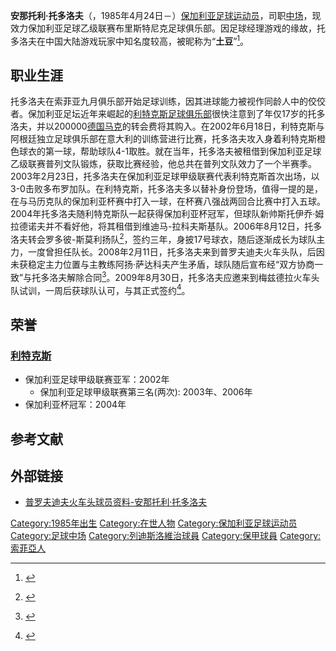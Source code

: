 {{noteTA
|G1=地名
|G2=足球
|1=zh-hans:土豆;zh-hk:土豆;zh-tw:土豆;
}}
{{Football player infobox
| playername = {{lang|bg|Анатоли Тонов Тодоров}}
| image = [[Image:Anatoli_Todorov.JPG|200px]]
| caption = 
| fullname = {{lang|bg|Анатоли Тонов Тодоров}}
| dateofbirth  = {{birth date and age|1985|4|24|df=y}} 
| countryofbirth = {{BGR}}[[索菲亚|索菲亚]]
| height = {{height|m=1.82}}
| currentclub  = 布里斯特尼克
| clubnumber = 14
| position = [[中场|中场]]
 | youthyears = 
 | youthclubs = 索菲亚九月
 | years = 2000–2002<br />2002–2005<br /><br />2005–2006<br />2006–2007<br />2008–2009<br />2009–2010<br />2010<br />2011-
 | clubs = 索菲亚九月<br />[[利特克斯足球俱乐部|利特克斯]]<br />→ 普列文（租借）<br />→ 维迪马-拉科夫斯基（租借）<br />罗多彼-斯莫利扬<br />普罗夫迪夫火车头<br />梅兹德拉火车头<br />拉科夫斯基<br />布里斯特尼克
 | caps(goals) =  <br /> <br /><br />16（5）<br />29（12）<br />26（3） 
| pcupdate = 2011年7月5日 (二) 12:11 (UTC)
| ntupdate =
}}
'''安那托利·托多洛夫'''（{{lang-bg|Анатоли Тонов Тодоров}}，1985年4月24日－）[[保加利亚|保加利亚]][[足球|足球]][[运动员|运动员]]，司职[[中场|中场]]，现效力保加利亚足球乙级联赛布里斯特尼克足球俱乐部。因足球经理游戏{{lang|en|CM03/04}}的缘故，托多洛夫在中国大陆游戏玩家中知名度较高，被昵称为“'''土豆'''”<ref>{{Cite web|url=http://www.playgm.cn/thread-252738-1-1.html|title=大家所叫的“土豆”是哪位球员？|editor=playgm.cn|access-date=2011-07-05|archive-url=https://web.archive.org/web/20160304082427/http://www.playgm.cn/thread-252738-1-1.html|archive-date=2016-03-04|dead-url=yes}}</ref>。

==职业生涯==
托多洛夫在索菲亚九月俱乐部开始足球训练，因其进球能力被视作同龄人中的佼佼者。保加利亚足坛近年来崛起的[[利特克斯足球俱乐部|利特克斯足球俱乐部]]很快注意到了年仅17岁的托多洛夫，并以200000[[德国马克|德国马克]]的转会费将其购入。在2002年6月18日，利特克斯与阿根廷独立足球俱乐部在意大利的训练营进行比赛，托多洛夫攻入身着利特克斯橙色球衣的第一球，帮助球队4-1取胜。就在当年，托多洛夫被租借到保加利亚足球乙级联赛普列文队锻炼，获取比赛经验，他总共在普列文队效力了一个半赛季。2003年2月23日，托多洛夫在保加利亚足球甲级联赛代表利特克斯首次出场，以3-0击败多布罗加队。在利特克斯，托多洛夫多以替补身份登场，值得一提的是，在与马历克队的保加利亚杯赛中打入一球，在杯赛八强战两回合比赛中打入五球。2004年托多洛夫随利特克斯队一起获得保加利亚杯冠军，但球队新帅斯托伊乔·姆拉德诺夫并不看好他，将其租借到维迪马-拉科夫斯基队。2006年8月12日，托多洛夫转会罗多彼-斯莫利扬队<ref>{{bg}}[http://www.club.bg/news/index/nid/73885 {{lang|bg|Литекс продаде халфа Анотоли Тодоров}}]{{dead link|date=2017年12月 |bot=InternetArchiveBot |fix-attempted=yes }}</ref>，签约三年，身披17号球衣，随后逐渐成长为球队主力，一度曾担任队长。2008年2月11日，托多洛夫来到普罗夫迪夫火车头队，后因未获稳定主力位置与主教练阿扬·萨达科夫产生矛盾，球队随后宣布经“双方协商一致”与托多洛夫解除合同<ref>{{bg}}[http://www.gong.bg/view_article.php?article_id=77224 {{Wayback|url=http://www.gong.bg/view_article.php?article_id=77224 |date=20090520051109 }} {{Wayback|url=http://www.gong.bg/view_article.php?article_id=77224 |date=20090520051109 }} {{Wayback|url=http://www.gong.bg/view_article.php?article_id=77224 |date=20090520051109 }} {{Wayback|url=http://www.gong.bg/view_article.php?article_id=77224 |date=20090520051109 }} {{lang|bg|Локо Пловдив се раздели с Анатоли Тодоров}}]</ref>。2009年8月30日，托多洛夫应邀来到梅兹德拉火车头队试训，一周后获球队认可，与其正式签约<ref>{{bg}}[http://economiclife.bg/news/id_122711179 {{lang|bg|Локо (Мездра) привлече Анатоли Тодоров}}]{{dead link|date=2017年12月 |bot=InternetArchiveBot |fix-attempted=yes }}</ref>。

==荣誉==
===[[利特克斯足球俱乐部|利特克斯]]===
*保加利亚足球甲级联赛亚军：2002年
**保加利亚足球甲级联赛第三名(两次): 2003年、2006年
*保加利亚杯冠军：2004年

==参考文献==
{{reflist}}

==外部链接==
* {{bg}}[https://web.archive.org/web/20110723193147/http://www.lportala.net/players/672.html 普罗夫迪夫火车头球员资料-安那托利·托多洛夫]

{{DEFAULTSORT:Todorov, Anatoli}}
[[Category:1985年出生|Category:1985年出生]]
[[Category:在世人物|Category:在世人物]]
[[Category:保加利亚足球运动员|Category:保加利亚足球运动员]]
[[Category:足球中场|Category:足球中场]]
[[Category:列迪斯洛維治球員|Category:列迪斯洛維治球員]]
[[Category:保甲球員|Category:保甲球員]]
[[Category:索菲亞人|Category:索菲亞人]]